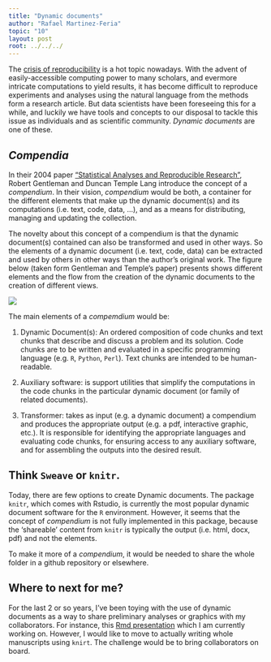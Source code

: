 ```yaml
---
title: "Dynamic documents"
author: "Rafael Martinez-Feria"
topic: "10"
layout: post
root: ../../../
---
```


The [crisis of reproducibility](http://www.nature.com/news/1-500-scientists-lift-the-lid-on-reproducibility-1.19970) is a hot topic nowadays. With the advent of easily-accessible computing power to many scholars, and evermore intricate computations to yield results, it has become difficult to reproduce experiments and analyses using the natural language from the methods form a research article. But data scientists have been foreseeing this for a while, and luckily we have tools and concepts to our disposal to tackle this issue as individuals and as scientific community. *Dynamic documents* are one of these.   

## *Compendia*

In their 2004 paper ["Statistical Analyses and Reproducible Research"](http://biostats.bepress.com/bioconductor/paper2/), Robert Gentleman and Duncan Temple Lang introduce the concept of a *compendium*. In their vision, *compendium* would be both, a container for the different elements that make up the dynamic document(s) and its computations (i.e. text, code, data, ...), and as a means for distributing, managing and updating the collection.

The novelty about this concept of a compendium is that the dynamic document(s) contained can also be transformed and used in other ways. So the elements of a dynamic document (i.e. text, code, data) can be extracted and used by others in other ways than the author’s original work. 
The figure below (taken form Gentleman and Temple's paper) presents shows different elements and the flow from the creation of the dynamic documents to the creation of different views.

![](images/diagram.png)


The main elements of a *compemdium* would be:

1. Dynamic Document(s): An ordered composition of code chunks and text chunks that describe and discuss a problem and its solution. Code chunks are to be written and evaluated in a specific programming language (e.g. `R`, `Python`, `Perl`). Text chunks are intended to be human-readable.

2. Auxiliary software: is support utilities that simplify the computations in the code chunks in the particular dynamic document (or family of related documents). 

3. Transformer: takes as input (e.g. a dynamic document) a compendium and produces the appropriate output (e.g. a pdf, interactive graphic, etc.). It is responsible for identifying the appropriate languages and evaluating code chunks, for ensuring access to any auxiliary software, and for assembling the outputs into the desired result. 

## Think `Sweave` or `knitr`.

Today, there are few options to create Dynamic documents. The package `knitr`, which comes with Rstudio, is currently the most popular dynamic document software for the `R` environment. However, it seems that the concept of *compendium* is not fully implemented in this package, because the 'shareable' content from `knitr` is typically the output (i.e. html, docx, pdf) and not the elements.

To make it more of a *compendium*, it would be needed to share the whole folder in a github repository or elsewhere.   

## Where to next for me?

For the last 2 or so years, I've been toying with the use of dynamic documents as a way to share preliminary analyses or graphics with my collaborators. For instance, this [Rmd presentation](https://dl.dropboxusercontent.com/s/6lzshg6oqk5iyco/sNUE_analysis.html?dl=0#(1)) which I am currently working on. However, I would like to move to actually writing whole manuscripts using `knirt`. The challenge would be to bring collaborators on board. 